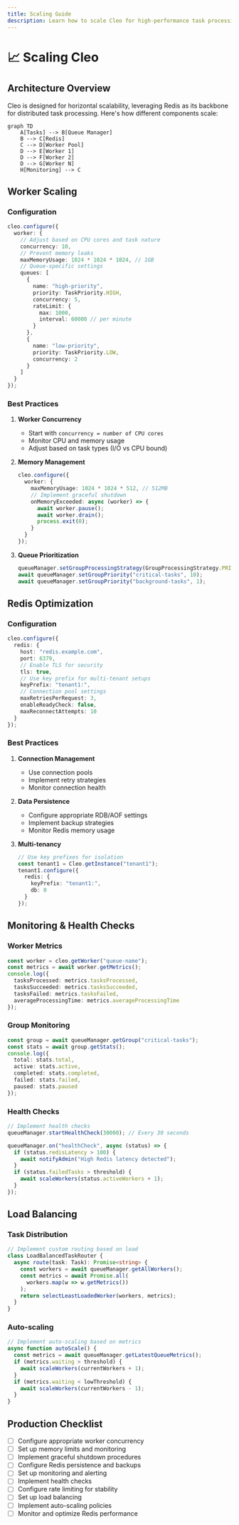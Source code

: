 ```yaml
---
title: Scaling Guide
description: Learn how to scale Cleo for high-performance task processing, including worker configuration, Redis optimization, and monitoring strategies.
---
```


# 📈 Scaling Cleo

## Architecture Overview

Cleo is designed for horizontal scalability, leveraging Redis as its backbone for distributed task processing. Here's how different components scale:

```mermaid
graph TD
    A[Tasks] --> B[Queue Manager]
    B --> C[Redis]
    C --> D[Worker Pool]
    D --> E[Worker 1]
    D --> F[Worker 2]
    D --> G[Worker N]
    H[Monitoring] --> C
```

## Worker Scaling

### Configuration

```typescript
cleo.configure({
  worker: {
    // Adjust based on CPU cores and task nature
    concurrency: 10,
    // Prevent memory leaks
    maxMemoryUsage: 1024 * 1024 * 1024, // 1GB
    // Queue-specific settings
    queues: [
      {
        name: "high-priority",
        priority: TaskPriority.HIGH,
        concurrency: 5,
        rateLimit: {
          max: 1000,
          interval: 60000 // per minute
        }
      },
      {
        name: "low-priority",
        priority: TaskPriority.LOW,
        concurrency: 2
      }
    ]
  }
});
```

### Best Practices

1. **Worker Concurrency**
   - Start with `concurrency = number of CPU cores`
   - Monitor CPU and memory usage
   - Adjust based on task types (I/O vs CPU bound)

2. **Memory Management**
   ```typescript
   cleo.configure({
     worker: {
       maxMemoryUsage: 1024 * 1024 * 512, // 512MB
       // Implement graceful shutdown
       onMemoryExceeded: async (worker) => {
         await worker.pause();
         await worker.drain();
         process.exit(0);
       }
     }
   });
   ```

3. **Queue Prioritization**
   ```typescript
   queueManager.setGroupProcessingStrategy(GroupProcessingStrategy.PRIORITY);
   await queueManager.setGroupPriority("critical-tasks", 10);
   await queueManager.setGroupPriority("background-tasks", 1);
   ```

## Redis Optimization

### Configuration

```typescript
cleo.configure({
  redis: {
    host: "redis.example.com",
    port: 6379,
    // Enable TLS for security
    tls: true,
    // Use key prefix for multi-tenant setups
    keyPrefix: "tenant1:",
    // Connection pool settings
    maxRetriesPerRequest: 3,
    enableReadyCheck: false,
    maxReconnectAttempts: 10
  }
});
```

### Best Practices

1. **Connection Management**
   - Use connection pools
   - Implement retry strategies
   - Monitor connection health

2. **Data Persistence**
   - Configure appropriate RDB/AOF settings
   - Implement backup strategies
   - Monitor Redis memory usage

3. **Multi-tenancy**
   ```typescript
   // Use key prefixes for isolation
   const tenant1 = Cleo.getInstance("tenant1");
   tenant1.configure({
     redis: {
       keyPrefix: "tenant1:",
       db: 0
     }
   });
   ```

## Monitoring & Health Checks

### Worker Metrics

```typescript
const worker = cleo.getWorker("queue-name");
const metrics = await worker.getMetrics();
console.log({
  tasksProcessed: metrics.tasksProcessed,
  tasksSucceeded: metrics.tasksSucceeded,
  tasksFailed: metrics.tasksFailed,
  averageProcessingTime: metrics.averageProcessingTime
});
```

### Group Monitoring

```typescript
const group = await queueManager.getGroup("critical-tasks");
const stats = await group.getStats();
console.log({
  total: stats.total,
  active: stats.active,
  completed: stats.completed,
  failed: stats.failed,
  paused: stats.paused
});
```

### Health Checks

```typescript
// Implement health checks
queueManager.startHealthCheck(30000); // Every 30 seconds

queueManager.on("healthCheck", async (status) => {
  if (status.redisLatency > 100) {
    await notifyAdmin("High Redis latency detected");
  }
  if (status.failedTasks > threshold) {
    await scaleWorkers(status.activeWorkers + 1);
  }
});
```

## Load Balancing

### Task Distribution

```typescript
// Implement custom routing based on load
class LoadBalancedTaskRouter {
  async route(task: Task): Promise<string> {
    const workers = await queueManager.getAllWorkers();
    const metrics = await Promise.all(
      workers.map(w => w.getMetrics())
    );
    return selectLeastLoadedWorker(workers, metrics);
  }
}
```

### Auto-scaling

```typescript
// Implement auto-scaling based on metrics
async function autoScale() {
  const metrics = await queueManager.getLatestQueueMetrics();
  if (metrics.waiting > threshold) {
    await scaleWorkers(currentWorkers + 1);
  }
  if (metrics.waiting < lowThreshold) {
    await scaleWorkers(currentWorkers - 1);
  }
}
```

## Production Checklist

- [ ] Configure appropriate worker concurrency
- [ ] Set up memory limits and monitoring
- [ ] Implement graceful shutdown procedures
- [ ] Configure Redis persistence and backups
- [ ] Set up monitoring and alerting
- [ ] Implement health checks
- [ ] Configure rate limiting for stability
- [ ] Set up load balancing
- [ ] Implement auto-scaling policies
- [ ] Monitor and optimize Redis performance 